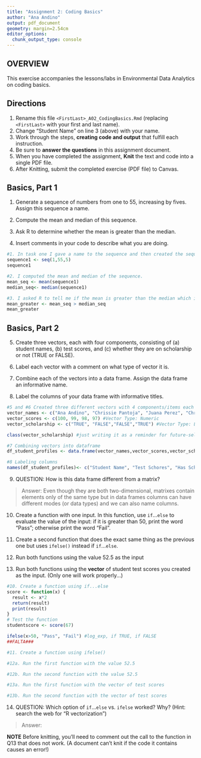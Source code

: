 ```yaml
---
title: "Assignment 2: Coding Basics"
author: "Ana Andino"
output: pdf_document
geometry: margin=2.54cm
editor_options: 
  chunk_output_type: console
---
```


## OVERVIEW

This exercise accompanies the lessons/labs in Environmental Data Analytics on coding basics.

## Directions

1.  Rename this file `<FirstLast>_A02_CodingBasics.Rmd` (replacing `<FirstLast>` with your first and last name).
2.  Change "Student Name" on line 3 (above) with your name.
3.  Work through the steps, **creating code and output** that fulfill each instruction.
4.  Be sure to **answer the questions** in this assignment document.
5.  When you have completed the assignment, **Knit** the text and code into a single PDF file.
6.  After Knitting, submit the completed exercise (PDF file) to Canvas.

## Basics, Part 1

1.  Generate a sequence of numbers from one to 55, increasing by fives. Assign this sequence a name.

2.  Compute the mean and median of this sequence.

3.  Ask R to determine whether the mean is greater than the median.

4.  Insert comments in your code to describe what you are doing.

```r
#1. In task one I gave a name to the sequence and then created the sequence from 1 to 55 but every 5 numbers
sequence1 <- seq(1,55,5)
sequence1

#2. I computed the mean and median of the sequence.
mean_seq <- mean(sequence1)
median_seq<- median(sequence1)

#3. I asked R to tell me if the mean is greater than the median which is false. First created an object that will return if true or false
mean_greater <- mean_seq > median_seq
mean_greater
```

## Basics, Part 2

5.  Create three vectors, each with four components, consisting of (a) student names, (b) test scores, and (c) whether they are on scholarship or not (TRUE or FALSE).

6.  Label each vector with a comment on what type of vector it is.

7.  Combine each of the vectors into a data frame. Assign the data frame an informative name.

8.  Label the columns of your data frame with informative titles.

```r
#5 and #6 Created three different vectors with 4 components/items each
vector_names <- c("Ana Andino", "Chrissie Pantoja", "Juana Perez", "Chris Smith") #Vector Type: Character
vector_scores <- c(100, 99, 98, 97) #Vector Type: Numeric
vector_scholarship <- c("TRUE", "FALSE","FALSE","TRUE") #Vector Type: Logic/character

class(vector_scholarship) #just writing it as a reminder for future-self

#7 Combining vectors into dataframe
df_student_profiles <- data.frame(vector_names,vector_scores,vector_scholarship)

#8 Labeling columns
names(df_student_profiles)<- c("Student Name", "Test Schores", "Has Scholarship?")


```

9.  QUESTION: How is this data frame different from a matrix?

> Answer: Even though they are both two-dimensional, matrixes contain elements only of the same type but in data frames columns can have different modes (or data types) and we can also name columns.

10. Create a function with one input. In this function, use `if`...`else` to evaluate the value of the input: if it is greater than 50, print the word "Pass"; otherwise print the word "Fail". 

11. Create a second function that does the exact same thing as the previous one but uses `ifelse()` instead if `if`...`else `. 

12. Run both functions using the value 52.5 as the input

13. Run both functions using the **vector** of student test scores you created as the input. (Only one will work properly...)

```r
#10. Create a function using if...else
score <- function(x) {
  result <- x*2
  return(result)
  print(result)
}
# Test the function
studentscore <- score(67)

ifelse(x>50, "Pass", "Fail") #log_exp, if TRUE, if FALSE
##FALTA###

#11. Create a function using ifelse()

#12a. Run the first function with the value 52.5

#12b. Run the second function with the value 52.5

#13a. Run the first function with the vector of test scores

#13b. Run the second function with the vector of test scores
```

14. QUESTION: Which option of `if`...`else` vs. `ifelse` worked? Why? (Hint: search the web for "R vectorization")

> Answer:


**NOTE** Before knitting, you'll need to comment out the call to the function in Q13 that does not work. (A document can't knit if the code it contains causes an error!)